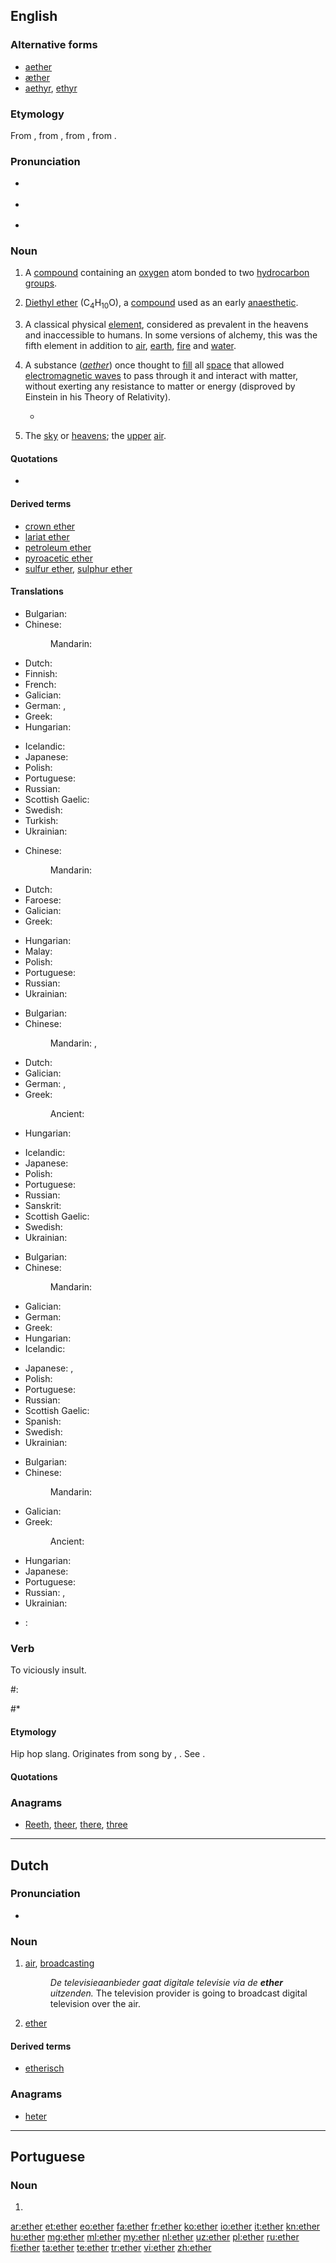 {{also|Ether}}
==English==
{{wikipedia}}

===Alternative forms===
* [[aether]] {{qualifier|British spelling, obsolete in chemistry}}
* [[æther]] {{qualifier|dated British spelling}}
* [[aethyr]], [[ethyr]] {{qualifier|archaic spellings}}

===Etymology===
From {{etyl|fro|en}} {{m|fro|ether}}, from {{etyl|la|en}} {{m|la|aethēr||the upper pure, bright air}}, from {{etyl|grc|en}} {{m|grc|αἰθήρ||upper air}}, from {{m|grc|αἴθω||I burn, shine}}.

===Pronunciation===
* {{a|UK}} {{IPA|/ˈiːθə/|lang=en}}
* {{a|US}} {{IPA|/ˈiː.θɚ/|lang=en}}
* {{audio|en-us-ether.ogg|Audio (US)|lang=en}}
: {{rhymes|iːθə(r)|lang=en}}

===Noun===
{{en-noun|~}}

# {{context|organic compound|countable|lang=en}} A [[compound]] containing an [[oxygen]] atom bonded to two [[hydrocarbon]] [[group]]s.
# {{context|organic compound|uncountable|lang=en}} [[diethyl ether|Diethyl ether]] (C<sub>4</sub>H<sub>10</sub>O), a [[compound]] used as an early [[anaesthetic]].
# {{context|ancient philosophy|and|alchemy|uncountable|lang=en}} A classical physical [[element]], considered as prevalent in the heavens and inaccessible to humans. In some versions of alchemy, this was the fifth element in addition to [[air]], [[earth]], [[fire]] and [[water]].
# {{context|archaic|physics|uncountable|lang=en}} A substance (''[[aether]]'') once thought to [[fill]] all [[space]] that allowed [[electromagnetic wave]]s to pass through it and interact with matter, without exerting any resistance to matter or energy (disproved by Einstein in his Theory of Relativity).
#* {{quote-magazine|date=2013-06-14|author={{w|Jonathan Freedland}}
|volume=189|issue=1|page=18|magazine={{w|The Guardian Weekly}}
|title=[http://www.guardian.co.uk/commentisfree/2013/jun/07/obama-apple-google-facebook-tainted-prism Obama's once hip brand is now tainted]
|passage=Now we are liberal with our innermost secrets, spraying them into the public '''ether''' with a generosity our forebears could not have imagined. Where we once sent love letters in a sealed envelope, or stuck photographs of our children in a family album, now such private material is despatched to servers and clouds operated by people we don't know and will never meet.}}
# {{context|poetic|_|or|_|literary|lang=en}} The [[sky]] or [[heavens]]; the [[upper]] [[air]].

====Quotations====
* {{seeCites}}

====Derived terms====
* [[crown ether]]
* [[lariat ether]]
* [[petroleum ether]]
* [[pyroacetic ether]]
* [[sulfur ether]], [[sulphur ether]]

====Translations====
{{trans-top|organic chemistry: a compound containing an oxygen atom bonded to two hydrocarbon groups}}
* Bulgarian: {{t+|bg|ете́р|m|sc=Cyrl}}
* Chinese:
*: Mandarin: {{t+|cmn|醚|tr=mí|sc=Hani}}
* Dutch: {{t+|nl|ether|m}}
* Finnish: {{t+|fi|eetteri}}
* French: {{t+|fr|éther|m}}
* Galician: {{t+|gl|éter|m}}
* German: {{t+|de|Äther|m}}, {{t+|de|Ether|m}}
* Greek: {{t+|el|αιθέρας|m}}
* Hungarian: {{t+|hu|éter}}
{{trans-mid}}
* Icelandic: {{t+|is|ljósvaki|m}}
* Japanese: {{t|ja|エーテル|tr=ēteru}}
* Polish: {{t+|pl|eter|m}}
* Portuguese: {{t+|pt|éter|m}}
* Russian: {{t+|ru|эфи́р|m}}
* Scottish Gaelic: {{t|gd|adhar fìnealta|m}}
* Swedish: {{t+|sv|eter|c}}
* Turkish: {{t+|tr|eter}}
* Ukrainian: {{t+|uk|ефі́р|m|sc=Cyrl}}
{{trans-bottom}}

{{trans-top|organic chemistry: diethyl ether, C<sub>4</sub>H<sub>10</sub>O}}
* Chinese:
*: Mandarin: {{t+|cmn|乙醚|tr=yǐmí|sc=Hani}}
* Dutch: {{t+|nl|ether|m}}
* Faroese: {{t|fo|etur|n}}
* Galician: {{t+|gl|éter|m}}
* Greek: {{t|el|διαιθυλαιθέρας|m}}
{{trans-mid}}
* Hungarian: {{t+|hu|éter}}
* Malay: {{t|ms|eter}}
* Polish: {{t+|pl|eter|m}}
* Portuguese: {{t+|pt|éter|m}}
* Russian: {{t+|ru|эфи́р|m}}
* Ukrainian: {{t+|uk|ефі́р|m|sc=Cyrl}}
{{trans-bottom}}

{{trans-top|the fifth classic physical element}}
* Bulgarian: {{t+|bg|ете́р|m|sc=Cyrl}}
* Chinese:
*: Mandarin: {{t+|cmn|空靈|sc=Hani}}, {{t+|cmn|空灵|tr=kōnglíng|sc=Hani}}
* Dutch: {{t+|nl|ether|m}}
* Galician: {{t+|gl|éter|m}}
* German: {{t+|de|Äther|m}}, {{t+|de|Ether|m}}
* Greek: {{t+|el|αιθέρας|m}}
*: Ancient: {{t|grc|αἰθήρ|m|tr=aithēr|sc=polytonic}}
* Hungarian: {{t+|hu|éter}}
{{trans-mid}}
* Icelandic: {{t+|is|ljósvaki|m}}
* Japanese: {{t|ja|エーテル|tr=ēteru}}
* Polish: {{t+|pl|eter|m}}
* Portuguese: {{t+|pt|éter|m}}
* Russian: {{t+|ru|эфи́р|m}}
* Sanskrit: {{t|sa|आकाश|m|tr=ākāśa|sc=Deva}}
* Scottish Gaelic: {{t|gd|adhar fìnealta|m}}
* Swedish: {{t+|sv|eter|c}}
* Ukrainian: {{t+|uk|ефі́р|m|sc=Cyrl}}
{{trans-bottom}}

{{trans-top|archaic: space filling substance}}
* Bulgarian: {{t+|bg|ете́р|m|sc=Cyrl}}
* Chinese:
*: Mandarin: {{t+|cmn|以太|tr=yǐtài|sc=Hani}}
* Galician: {{t+|gl|éter|m}}
* German: {{t+|de|Äther|m}}
* Greek: {{t+|el|αιθέρας|m}}
* Hungarian: {{t+|hu|éter}}
* Icelandic: {{t+|is|ljósvaki|m}}
{{trans-mid}}
* Japanese: {{t|ja|エーテル|tr=ēteru}}, {{t|ja|イーサー|tr=īsā}}
* Polish: {{t+|pl|eter|m}}
* Portuguese: {{t+|pt|éter|m}}
* Russian: {{t+|ru|эфи́р|m}}
* Scottish Gaelic: {{t|gd|adhar fìnealta|m}}
* Spanish: {{t+|es|éter|m}}
* Swedish: {{t+|sv|eter|c}}
* Ukrainian: {{t+|uk|ефі́р|m|sc=Cyrl}}
{{trans-bottom}}

{{trans-top|poetic and literary: the sky or heavens; the upper air}}
* Bulgarian: {{t+|bg|ефи́р|m|sc=Cyrl}}
* Chinese:
*: Mandarin: {{t+|cmn|天空|tr=tiānkōng|sc=Hani}}
* Galician: {{t+|gl|éter|m}}
* Greek: {{t+|el|αιθέρας|m}}
*: Ancient: {{t|grc|αἰθήρ|m|tr=aithēr|sc=polytonic}}
{{trans-mid}}
* Hungarian: {{t+|hu|éter}}
* Japanese: {{t+|ja|天空|tr=tenkū|sc=Jpan}}
* Portuguese: {{t+|pt|éter|m}}
* Russian: {{t+|ru|небо|n-p|alt=небеса́|sc=Cyrl}}, {{t+|ru|не́бо|n|sc=Cyrl}}
* Ukrainian: {{t+|uk|не́бо|n|sc=Cyrl}}
{{trans-bottom}}

{{ttbc-top}}
* {{ttbc|it}}: {{t+|it|etere|m}}
{{trans-mid}}
{{trans-bottom}}

===Verb===
{{en-verb|ethers|ethering|ethered}}

{{context|transitive|slang|lang=en}} To viciously insult.
#: {{usex|lang=en|The battle rapper '''ethered''' his opponent and caused him to slink away in shame.}}
#* {{quote-magazine|date=2014-02-26|magazine={{w|Deadspin}}
|title=[http://deadspin.com/hs-coach-gets-ethered-by-girlfriend-on-fb-resigns-amid-1531919487 HS Coach Gets Ethered By Girlfriend On FB, Resigns Amid Investigation]
}}

====Etymology====
Hip hop slang. Originates from song by {{w|Nas}}, {{w|Ether (song)}}. See {{w|Ether_(song)#Significance}}.

====Quotations====
{{seeCites}}

===Anagrams===
* [[Reeth#English|Reeth]], [[theer#English|theer]], [[there#English|there]], [[three#English|three]]

----

==Dutch==

===Pronunciation===
* {{audio|Nl-ether.ogg|Audio|lang=nl}}

===Noun===
{{nl-noun|m|-s|-}}

# {{context|broadcasting|lang=nl}} [[air]], [[broadcasting]]
#: ''De televisieaanbieder gaat digitale televisie via de '''ether''' uitzenden.'' The television provider is going to broadcast digital television over the air.
# [[#English|ether]]

====Derived terms====
* [[etherisch]]

===Anagrams===
* [[heter#Dutch|heter]]

----

==Portuguese==

===Noun===
{{pt-noun|m|es}}

# {{pt-obsolete-hellenism|éter}}

[[ar:ether]]
[[et:ether]]
[[eo:ether]]
[[fa:ether]]
[[fr:ether]]
[[ko:ether]]
[[io:ether]]
[[it:ether]]
[[kn:ether]]
[[hu:ether]]
[[mg:ether]]
[[ml:ether]]
[[my:ether]]
[[nl:ether]]
[[uz:ether]]
[[pl:ether]]
[[ru:ether]]
[[fi:ether]]
[[ta:ether]]
[[te:ether]]
[[tr:ether]]
[[vi:ether]]
[[zh:ether]]